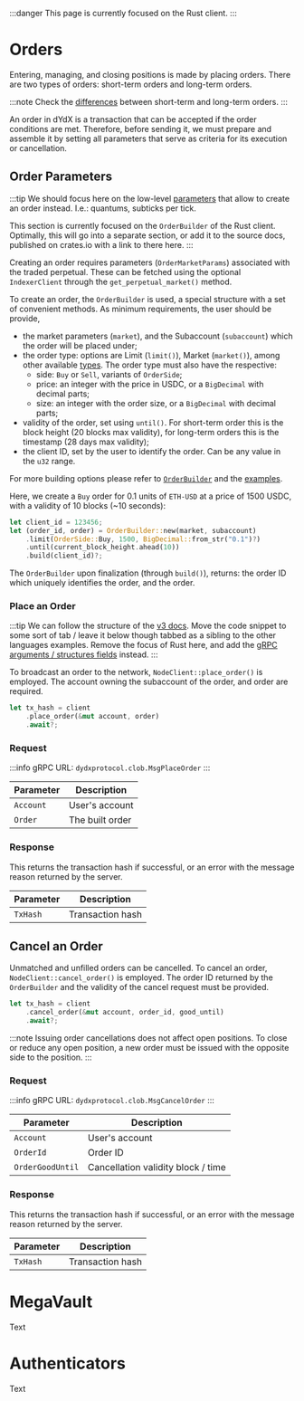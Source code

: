 :::danger
This page is currently focused on the Rust client.
:::

# Orders

Entering, managing, and closing positions is made by placing orders. There are two types of orders: short-term orders and long-term orders.

:::note
Check the [differences](https://docs.dydx.exchange/api_integration-trading/short_term_vs_stateful) between short-term and long-term orders.
:::

An order in dYdX is a transaction that can be accepted if the order conditions are met. Therefore, before sending it, we must prepare and assemble it by setting all parameters that serve as criteria for its execution or cancellation.

## Order Parameters

:::tip
We should focus here on the low-level [parameters](https://docs.dydx.exchange/api_integration-guides/how_to_interpret_block_data_for_trades) that allow to create an order instead. I.e.: quantums, subticks per tick.

This section is currently focused on the `OrderBuilder` of the Rust client. Optimally, this will go into a separate section, or add it to the source docs, published on crates.io with a link to there here.
:::

Creating an order requires parameters (`OrderMarketParams`) associated with the traded perpetual.
These can be fetched using the optional `IndexerClient` through the `get_perpetual_market()` method.

To create an order, the `OrderBuilder` is used, a special structure with a set of convenient methods.
As minimum requirements, the user should be provide,
- the market parameters (`market`), and the Subaccount (`subaccount`) which the order will be placed under;
- the order type: options are Limit (`limit()`), Market (`market()`), among other available [types](https://help.dydx.trade/en/articles/166981-perpetual-order-types-on-dydx-chain). The order type must also have the respective:
    - side: `Buy` or `Sell`, variants of `OrderSide`;
    - price: an integer with the price in USDC, or a `BigDecimal` with decimal parts;
    - size: an integer with the order size, or a `BigDecimal` with decimal parts;
- validity of the order, set using `until()`. For short-term order this is the block height (20 blocks max validity), for long-term orders this is the timestamp (28 days max validity);
- the client ID, set by the user to identify the order. Can be any value in the `u32` range.

For more building options please refer to [`OrderBuilder`](https://github.com/dydxprotocol/v4-clients/blob/3e8c7e1b960291b7ef273962d374d9934a5c4d33/v4-client-rs/client/src/node/order.rs#L171) and the [examples](https://github.com/dydxprotocol/v4-clients/tree/3e8c7e1b960291b7ef273962d374d9934a5c4d33/v4-client-rs/client/examples).

Here, we create a `Buy` order for 0.1 units of `ETH-USD` at a price of 1500 USDC, with a validity of 10 blocks (~10 seconds):

```rust [main.rs]
let client_id = 123456;
let (order_id, order) = OrderBuilder::new(market, subaccount)
    .limit(OrderSide::Buy, 1500, BigDecimal::from_str("0.1")?)
    .until(current_block_height.ahead(10))
    .build(client_id)?;
```

The `OrderBuilder` upon finalization (through `build()`), returns: the order ID which uniquely identifies the order, and the order.

### Place an Order

:::tip
We can follow the structure of the [v3 docs](https://dydxprotocol.github.io/v3-teacher/?python#create-a-new-order).
Move the code snippet to some sort of tab / leave it below though tabbed as a sibling to the other languages examples.
Remove the focus of Rust here, and add the [gRPC arguments / structures fields](https://github.com/dydxprotocol/v4-chain/blob/d2d65905a844ed607aef7850168c23844533d8ee/proto/dydxprotocol/clob/tx.proto#L78) instead.
:::

To broadcast an order to the network, `NodeClient::place_order()` is employed. The account owning the subaccount of the order, and order are required.

```rust [main.rs]
let tx_hash = client
    .place_order(&mut account, order)
    .await?;
```

### Request

:::info
gRPC URL: `dydxprotocol.clob.MsgPlaceOrder`
:::

| Parameter | Description |
| --- | --- |
| `Account` | User's account |
| `Order` | The built order |

### Response

This returns the transaction hash if successful, or an error with the message reason returned by the server.

| Parameter | Description |
| --- | --- |
| `TxHash` | Transaction hash |


## Cancel an Order

Unmatched and unfilled orders can be cancelled.
To cancel an order, `NodeClient::cancel_order()` is employed. The order ID returned by the `OrderBuilder` and the validity of the cancel request must be provided.

```rust [main.rs]
let tx_hash = client
    .cancel_order(&mut account, order_id, good_until)
    .await?;
```

:::note
Issuing order cancellations does not affect open positions. To close or reduce any open position, a new order must be issued with the opposite side to the position.
:::


### Request

:::info
gRPC URL: `dydxprotocol.clob.MsgCancelOrder`
:::

| Parameter | Description |
| --- | --- |
| `Account` | User's account |
| `OrderId` | Order ID |
| `OrderGoodUntil` | Cancellation validity block / time |

### Response

This returns the transaction hash if successful, or an error with the message reason returned by the server.

| Parameter | Description |
| --- | --- |
| `TxHash` | Transaction hash |

# MegaVault

Text 

# Authenticators

Text
